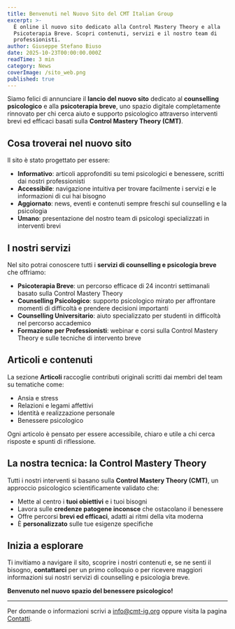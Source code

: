 ```yaml
---
title: Benvenuti nel Nuovo Sito del CMT Italian Group
excerpt: >-
  È online il nuovo sito dedicato alla Control Mastery Theory e alla
  Psicoterapia Breve. Scopri contenuti, servizi e il nostro team di
  professionisti.
author: Giuseppe Stefano Biuso
date: 2025-10-23T00:00:00.000Z
readTime: 3 min
category: News
coverImage: /sito_web.png
published: true
---
```


Siamo felici di annunciare il **lancio del nuovo sito** dedicato al **counselling psicologico** e alla **psicoterapia breve**, uno spazio digitale completamente rinnovato per chi cerca aiuto e supporto psicologico attraverso interventi brevi ed efficaci basati sulla **Control Mastery Theory (CMT)**.

## Cosa troverai nel nuovo sito

Il sito è stato progettato per essere:

- **Informativo**: articoli approfonditi su temi psicologici e benessere, scritti dai nostri professionisti
- **Accessibile**: navigazione intuitiva per trovare facilmente i servizi e le informazioni di cui hai bisogno
- **Aggiornato**: news, eventi e contenuti sempre freschi sul counselling e la psicologia
- **Umano**: presentazione del nostro team di psicologi specializzati in interventi brevi

## I nostri servizi

Nel sito potrai conoscere tutti i **servizi di counselling e psicologia breve** che offriamo:

- **Psicoterapia Breve**: un percorso efficace di 24 incontri settimanali basato sulla Control Mastery Theory
- **Counselling Psicologico**: supporto psicologico mirato per affrontare momenti di difficoltà e prendere decisioni importanti
- **Counselling Universitario**: aiuto specializzato per studenti in difficoltà nel percorso accademico
- **Formazione per Professionisti**: webinar e corsi sulla Control Mastery Theory e sulle tecniche di intervento breve

## Articoli e contenuti

La sezione **Articoli** raccoglie contributi originali scritti dai membri del team su tematiche come:

- Ansia e stress
- Relazioni e legami affettivi
- Identità e realizzazione personale
- Benessere psicologico

Ogni articolo è pensato per essere accessibile, chiaro e utile a chi cerca risposte e spunti di riflessione.

## La nostra tecnica: la Control Mastery Theory

Tutti i nostri interventi si basano sulla **Control Mastery Theory (CMT)**, un approccio psicologico scientificamente validato che:

- Mette al centro i **tuoi obiettivi** e i tuoi bisogni
- Lavora sulle **credenze patogene inconsce** che ostacolano il benessere
- Offre percorsi **brevi ed efficaci**, adatti ai ritmi della vita moderna
- È **personalizzato** sulle tue esigenze specifiche

## Inizia a esplorare

Ti invitiamo a navigare il sito, scoprire i nostri contenuti e, se ne senti il bisogno, **contattarci** per un primo colloquio o per ricevere maggiori informazioni sui nostri servizi di counselling e psicologia breve.

**Benvenuto nel nuovo spazio del benessere psicologico!**

---

Per domande o informazioni scrivi a [info@cmt-ig.org](mailto:info@cmt-ig.org) oppure visita la pagina [Contatti](/contatti).

